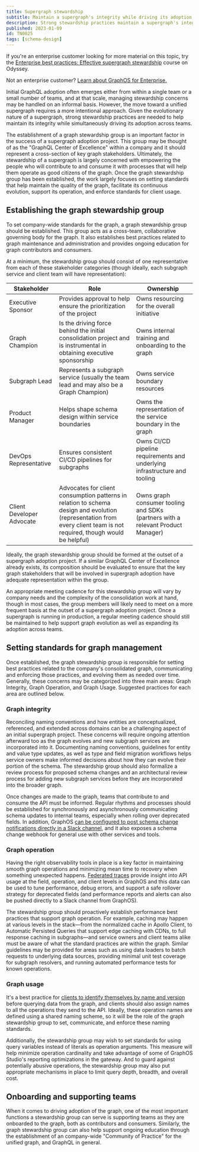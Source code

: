 ```yaml
---
title: Supergraph stewardship
subtitle: Maintain a supergraph's integrity while driving its adoption
description: Strong stewardship practices maintain a supergraph's integrity while simultaneously driving its adoption across teams.
published: 2023-01-09
id: TN0025
tags: [schema-design]
---
```


<Tip>

If you're an enterprise customer looking for more material on this topic, try the [Enterprise best practices: Effective supergraph stewardship](https://www.apollographql.com/tutorials/effective-stewardship) course on Odyssey.

Not an enterprise customer? [Learn about GraphOS for Enterprise.](/graphos/enterprise)

</Tip>

Initial GraphQL adoption often emerges either from within a single team or a small number of teams, and at that scale, managing stewardship concerns may be handled on an informal basis. However, the move toward a unified supergraph requires a more intentional approach. Given the evolutionary nature of a supergraph, strong stewardship practices are needed to help maintain its integrity while simultaneously driving its adoption across teams.

The establishment of a graph stewardship group is an important factor in the success of a supergraph adoption project. This group may be thought of as the "GraphQL Center of Excellence" within a company and it should represent a cross-section of key graph stakeholders. Ultimately, the stewardship of a supergraph is largely concerned with empowering the people who will contribute to and consume it with processes that will help them operate as good citizens of the graph. Once the graph stewardship group has been established, the work largely focuses on setting standards that help maintain the quality of the graph, facilitate its continuous evolution, support its operation, and enforce standards for client usage.

## Establishing the graph stewardship group

To set company-wide standards for the graph, a graph stewardship group should be established. This group acts as a cross-team, collaborative governing body for the graph. It also establishes best practices related to graph maintenance and administration and provides ongoing education for graph contributors and consumers.

At a minimum, the stewardship group should consist of one representative from each of these stakeholder categories (though ideally, each subgraph service and client team will have representation):

| Stakeholder               | Role                                                                                                                                                                  | Ownership                                                                       |
| ------------------------- | --------------------------------------------------------------------------------------------------------------------------------------------------------------------- | ------------------------------------------------------------------------------- |
| Executive Sponsor         | Provides approval to help ensure the prioritization of the project                                                                                                    | Owns resourcing for the overall initiative                                      |
| Graph Champion            | Is the driving force behind the initial consolidation project and is instrumental in obtaining executive sponsorship                                                  | Owns internal training and onboarding to the graph                              |
| Subgraph Lead             | Represents a subgraph service (usually the team lead and may also be a Graph Champion)                                                                                | Owns service boundary resources                                                 |
| Product Manager           | Helps shape schema design within service boundaries                                                                                                                   | Owns the representation of the service boundary in the graph                    |
| DevOps Representative     | Ensures consistent CI/CD pipelines for subgraphs                                                                                                                      | Owns CI/CD pipeline requirements and underlying infrastructure and tooling      |
| Client Developer Advocate | Advocates for client consumption patterns in relation to schema design and evolution (representation from every client team is not required, though would be helpful) | Owns graph consumer tooling and SDKs (partners with a relevant Product Manager) |

Ideally, the graph stewardship group should be formed at the outset of a supergraph adoption project. If a similar GraphQL Center of Excellence already exists, its composition should be evaluated to ensure that the key graph stakeholders that will be involved in supergraph adoption have adequate representation within the group.

An appropriate meeting cadence for this stewardship group will vary by company needs and the complexity of the consolidation work at hand, though in most cases, the group members will likely need to meet on a more frequent basis at the outset of a supergraph adoption project. Once a supergraph is running in production, a regular meeting cadence should still be maintained to help support graph evolution as well as expanding its adoption across teams.

## Setting standards for graph management

Once established, the graph stewardship group is responsible for setting best practices related to the company's consolidated graph, communicating and enforcing those practices, and evolving them as needed over time. Generally, these concerns may be categorized into three main areas: Graph Integrity, Graph Operation, and Graph Usage. Suggested practices for each area are outlined below.

### Graph integrity

Reconciling naming conventions and how entities are conceptualized, referenced, and extended across domains can be a challenging aspect of an initial supergraph project. These concerns will require ongoing attention afterward too as the graph evolves and new subgraph services are incorporated into it. Documenting naming conventions, guidelines for entity and value type updates, as well as type and field migration workflows helps service owners make informed decisions about how they can evolve their portion of the schema. The stewardship group should also formalize a review process for proposed schema changes and an architectural review process for adding new subgraph services before they are incorporated into the broader graph.

Once changes are made to the graph, teams that contribute to and consume the API must be informed. Regular rhythms and processes should be established for synchronously and asynchronously communicating schema updates to internal teams, especially when rolling over deprecated fields. In addition, GraphOS [can be configured to post schema change notifications directly in a Slack channel](/graphos/metrics/notifications/schema-change-integration/), and it also exposes a schema change webhook for general use with other services and tools.

### Graph operation

Having the right observability tools in place is a key factor in maintaining smooth graph operations and minimizing mean time to recovery when something unexpected happens. [Federated traces](/graphos/metrics/operations/#resolver-level-traces) provide insight into API usage at the field, operation, and client levels in GraphOS and this data can be used to tune performance, debug errors, and support a safe rollover strategy for deprecated fields (and performance reports and alerts can also be pushed directly to a Slack channel from GraphOS).

The stewardship group should proactively establish performance best practices that support graph operation. For example, caching may happen at various levels in the stack—from the normalized cache in Apollo Client, to Automatic Persisted Queries that support edge caching with CDNs, to full response caching in subgraphs—and service owners and client teams alike must be aware of what the standard practices are within the graph. Similar guidelines may be provided for areas such as using data loaders to batch requests to underlying data sources, providing minimal unit test coverage for subgraph resolvers, and running automated performance tests for known operations.

### Graph usage

It's a best practice for [clients to identify themselves by name and version](/technotes/TN0001-client-id-enforcement/) before querying data from the graph, and clients should also assign names to all the operations they send to the API. Ideally, these operation names are defined using a shared naming scheme, so it will be the role of the graph stewardship group to set, communicate, and enforce these naming standards.

Additionally, the stewardship group may wish to set standards for using query variables instead of literals as operation arguments. This measure will help minimize operation cardinality and take advantage of some of GraphOS Studio's reporting optimizations in the gateway. And to guard against potentially abusive operations, the stewardship group may also put appropriate mechanisms in place to limit query depth, breadth, and overall cost.

## Onboarding and supporting teams

When it comes to driving adoption of the graph, one of the most important functions a stewardship group can serve is supporting teams as they are onboarded to the graph, both as contributors and consumers. Similarly, the graph stewardship group can also help support ongoing education through the establishment of an company-wide "Community of Practice" for the unified graph, and GraphQL in general.
